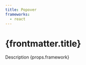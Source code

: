 ```yaml
---
title: Popover
frameworks:
  - react
---
```


# {frontmatter.title}

Description {props.framework}


<CodeBlockTabs
  aiPrompt="Add a new tab with the code for the popover component"
  source={source}
  preview
/>

